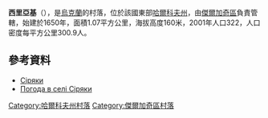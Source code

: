 {{coord|49|59|41|N|36|6|33|E|scale:100000_region:UA|display=title}}

'''西里亞基'''（{{lang-uk|Сіряки}}），是[[烏克蘭|烏克蘭]]的村落，位於該國東部[[哈爾科夫州|哈爾科夫州]]，由[[傑爾加奇區_(烏克蘭)|傑爾加奇區]]負責管轄，始建於1650年，面積1.07平方公里，海拔高度160米，2001年人口322，人口密度每平方公里300.9人。

==參考資料==
*[http://w1.c1.rada.gov.ua/pls/z7502/A005?rdat1=09.01.2009&rf7571=32962 Сіряки]{{Dead link|date=2018年6月 |bot=InternetArchiveBot |fix-attempted=no }}
* [http://weather.in.ua/ua/har'kovskaja/23940 Погода в селі Сіряки] {{Wayback|url=http://weather.in.ua/ua/har'kovskaja/23940 |date=20210102222757 }}

{{DEFAULTSORT:Сіряки}}
[[Category:哈爾科夫州村落|Category:哈爾科夫州村落]]
[[Category:傑爾加奇區村落|Category:傑爾加奇區村落]]


{{Kharkiv-geo-stub}}